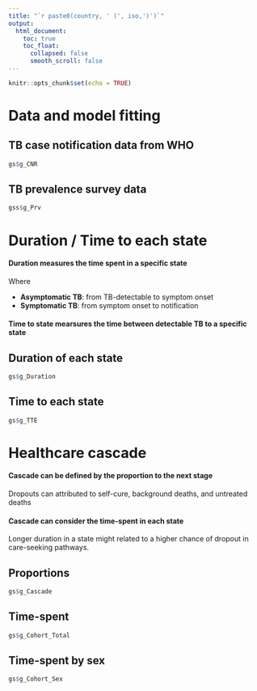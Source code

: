 ```yaml
---
title: "`r paste0(country, ' (', iso,')')`"
output: 
  html_document:
    toc: true
    toc_float:
      collapsed: false
      smooth_scroll: false
---
```


```r
knitr::opts_chunk$set(echo = TRUE)
```


# Data and model fitting {.tabset}

## TB case notification data from WHO
```r
gs$g_CNR
```

## TB prevalence survey data
```r
gss$g_Prv
```

# Duration / Time to each state {.tabset}


<div class = "row">
<div class = "col-md-4">

#### Duration measures the time spent in a specific state
Where

 - **Asymptomatic TB**: from TB-detectable to symptom onset
 - **Symptomatic TB**: from symptom onset to notification

#### Time to state mearsures the time between detectable TB to a specific state


</div>
<div class = "col-md-8">
## Duration of each state
```r
gs$g_Duration
```

## Time to each state
```r
gs$g_TTE
```
</div>
</div>





# Healthcare cascade {.tabset}

<div class = "row">
<div class = "col-md-4">

#### Cascade can be defined by the proportion to the next stage

Dropouts can attributed to self-cure, background deaths, and untreated deaths


#### Cascade can consider the time-spent in each state

Longer duration in a state might related to a higher chance of dropout in care-seeking pathways.



</div>
<div class = "col-md-8">
## Proportions
```r
gs$g_Cascade
```

## Time-spent
```r
gs$g_Cohort_Total
```

## Time-spent by sex
```r
gs$g_Cohort_Sex
```
</div>
</div>



